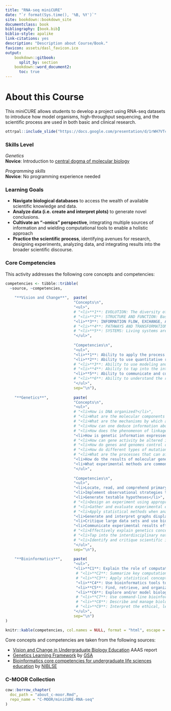 ```yaml
---
title: "RNA-seq miniCURE"
date: "`r format(Sys.time(), '%B, %Y')`"
site: bookdown::bookdown_site
documentclass: book
bibliography: [book.bib]
biblio-style: apalike
link-citations: yes
description: "Description about Course/Book."
favicon: assets/dasl_favicon.ico
output:
    bookdown::gitbook:
      split_by: section
    bookdown::word_document2:
      toc: true
---
```


# About this Course {-}

This miniCURE allows students to develop a project using RNA-seq datasets to introduce how model organisms, high-throughput sequencing, and the scientific process are used in both basic and clinical research.

```r
ottrpal::include_slide("https://docs.google.com/presentation/d/1rWH7VTcPV1juH0E9NI-X6evMIKzgn1MQKlf_CRzT73w/edit#slide=id.g1f734f625ef_0_30")
```

### Skills Level {- .unlisted}

::: {.notice}
_Genetics_  
**Novice**: Introduction to [central dogma of molecular biology](https://openstax.org/books/biology-2e/pages/15-1-the-genetic-code)

_Programming skills_  
**Novice**: No programming experience needed
:::

### Learning Goals {-}

- **Navigate biological databases** to access the wealth of available scientific knowledge and data.
- **Analyze data (i.e. create and interpret plots)** to generate novel conclusions.
- **Cultivate an “-omics” perspective**, integrating multiple sources of information and wielding computational tools to enable a holistic approach
- **Practice the scientific process**, identifying avenues for research, designing experiments, analyzing data, and integrating results into the broader scientific discourse.

### Core Competencies {- .unlisted}

This activity addresses the following core concepts and competencies:

```r
competencies <- tibble::tribble(
  ~source, ~competencies,
  
    "**Vision and Change**",  paste(
                              "Concepts\n",
                              "<ul>",
                              # "<li>**1**: EVOLUTION: The diversity of life evolved over time by processes of mutation, selection, and genetic change.</li>",
                              # "<li>**2**: STRUCTURE AND FUNCTION: Basic units of structure define the function of all living things.</li>",
                              "<li>**3**: INFORMATION FLOW, EXCHANGE, AND STORAGE</li>",
                              # "<li>**4**: PATHWAYS AND TRANSFORMATIONS OF ENERGY AND MATTER: Biological systems grow and change by processes based upon chemical transformation pathways and are governed by the laws of thermodynamics.</li>",
                              # "<li>**5**: SYSTEMS: Living systems are interconnected and interacting.</li>",
                              "</ul>",
                              
                              "Competencies\n",
                              "<ul>",
                              "<li>**1**: Ability to apply the process of science</li>",
                              "<li>**2**: Ability to use quantitative reasoning</li>",
                              # "<li>**3**: Ability to use modeling and simulation</li>",
                              # "<li>**4**: Ability to tap into the interdisciplinary nature of science</li>",
                              "<li>**5**: Ability to communicate and collaborate with other disciplines</li>",
                              # "<li>**6**: Ability to understand the relationship between science and society</li>",
                              "</ul>",
                              sep="\n"),
  
    "**Genetics**",           paste(
                              "Concepts\n",
                              "<ul>",
                              # "<li>How is DNA organized?</li>",
                              # "<li>What are the molecular components and mechanisms necessary to preserve and duplicate an organism’s genome?</li>",
                              # "<li>What are the mechanisms by which an organism’s genome is passed on to the next generation?</li>",
                              # "<li>How can one deduce information about genes, alleles, and gene functions from analysis of genetic crosses and patterns of inheritance?</li>",
                              # "<li>How does the phenomenon of linkage affect the assortment of alleles during meiosis?</li>",
                              "<li>How is genetic information expressed so it affects an organism’s structure and function?</li>",
                              # "<li>How can gene activity be altered in the absence of DNA changes?</li>",
                              # "<li>How do genes and genomes control changes in an organism’s structure and function throughout its life cycle?</li>",
                              # "<li>How do different types of mutations affect genes and the corresponding mRNAs and proteins?</li>",
                              # "<li>What are the processes that can affect the frequency of genotypes and phenotypes in a population over time?</li>",
                              "<li>How do the results of molecular genetic studies in model organisms help us understand aspects of human genetics and genetic diseases?</li>",
                              "<li>What experimental methods are commonly used to analyze gene structure, gene expression, gene function, and genetic variants?</li>",
                              "</ul>",
                              
                              "Competencies\n",
                              "<ul>",
                              "<li>Locate, read, and comprehend primary literature research papers on genetics topics</li>",
                              "<li>Implement observational strategies to formulate a question</li>",
                              "<li>Generate testable hypotheses</li>",
                              # "<li>Design an experiment using appropriate controls and appropriate sample sizes</li>",
                              # "<li>Gather and evaluate experimental evidence, including qualitative and quantitative data</li>",
                              # "<li>Apply statistical methods when analyzing their data, and use patterns to construct a model</li>",
                              "<li>Generate and interpret graphs displaying experimental results</li>",
                              "<li>Critique large data sets and use bioinformatics to assess genetics data</li>",
                              "<li>Communicate experimental results effectively, including writing research papers and giving presentations</li>",
                              # "<li>Effectively explain genetics concepts to different audiences</li>",
                              # "<li>Tap into the interdisciplinary nature of science</li>",
                              # "<li>Identify and critique scientific issues relating to society or ethics</li>",
                              "</ul>",
                              sep="\n"),
  
    "**Bioinformatics**",     paste(
                              "<ul>",
                              "<li>**C1**: Explain the role of computation and data mining in addressing hypothesis-driven and hypothesis-generating questions within the life sciences</li>",
                               # "<li>**C2**: Summarize key computational concepts, such as algorithms and relational databases, and their applications in the life sciences</li>",
                               # "<li>**C3**: Apply statistical concepts used in bioinformatics</li>",
                               "<li>**C4**: Use bioinformatics tools to examine complex biological problems in evolution, information flow, and other important areas of biology</li>",
                               "<li>**C5**: Find, retrieve, and organize various types of biological data</li>",
                               "<li>**C6**: Explore and/or model biological interactions, networks and data integration using bioinformatics</li>",
                               # "<li>**C7**: Use command-line bioinformatics tools and write simple computer scripts</li>",
                               # "<li>**C8**: Describe and manage biological data types, structure, and reproducibility</li>",
                               # "<li>**C9**: Interpret the ethical, legal, medical, and social implications of biological data</li>",
                              "</ul>",
                              sep="\n")
)

knitr::kable(competencies, col.names = NULL, format = "html", escape = FALSE)
```

Core concepts and competencies are taken from the following sources:

  - [Vision and Change in Undergraduate Biology Education](https://visionandchange.org/) AAAS report
  - [Genetics Learning Framework](https://genetics-gsa.org/education/genetics-learning-framework/) by [GSA](https://genetics-gsa.org/)
  - [Bioinformatics core competencies for undergraduate life sciences education](https://doi.org/10.1371/journal.pone.0196878) by [NIBLSE](https://qubeshub.org/community/groups/niblse)


### C-MOOR Collection {- .unlisted}

```r
cow::borrow_chapter(
  doc_path = "about_c-moor.Rmd",
  repo_name = "C-MOOR/miniCURE-RNA-seq"
)
```
